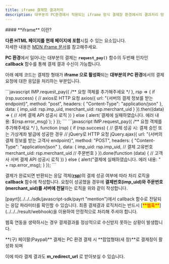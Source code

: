 ```yaml
---
title: iframe 결제창 결과처리
description: 대부분의 PC환경에서 적용되는 iframe 방식 결제창 환경에서의 결과처리 방법을 안내합니다.
---
```



<Hint style="info">
#### **iframe** 이란?

**다른 HTML 페이지를 현재 페이지에 포함**시킬 수 있는 요소입니다.\
자세한 내용은 [MDN iframe 문서](https://developer.mozilla.org/ko/docs/Web/HTML/Element/iframe)를 참고해주세요.

</Hint>

**PC 환경**에서 일어나는 대부분의 결제는 **`request_pay()`** 함수의 두번째 인자인 **callback** 함수를 통해 결제 결과 수신이 가능합니다.

아래 예제 코드는 결제창 형태가 **iframe 으로 활성화**되는 **대부분의 PC 환경**에서의 결제요청에 대한 응답을 처리하는 부분입니다.

<Tabs>
<Tab title="JavaScript">
```javascript
IMP.request_pay({ /** 요청 객체를 추가해주세요 */ },
  rsp => {
    if (rsp.success) {   
      // axios로 HTTP 요청
      axios({
        url: "{서버의 결제 정보를 받는 endpoint}",
        method: "post",
        headers: { "Content-Type": "application/json" },
        data: {
          imp_uid: rsp.imp_uid,
          merchant_uid: rsp.merchant_uid
        }
      }).then((data) => {
        // 서버 결제 API 성공시 로직
      })
    } else {
      alert(`결제에 실패하였습니다. 에러 내용: ${rsp.error_msg}`);
    }
  });
```

</Tab>

<Tab title="JavaScript (ES5)">
```javascript
IMP.request_pay({ /** 요청 객체를 추가해주세요 */ },
  function (rsp) {
    if (rsp.success) {
      // 결제 성공 시: 결제 승인 또는 가상계좌 발급에 성공한 경우
      // jQuery로 HTTP 요청
      jQuery.ajax({
        url: "{서버의 결제 정보를 받는 고객사 endpoint}",
        method: "POST",
        headers: { "Content-Type": "application/json" },
        data: {
          imp_uid: rsp.imp_uid,            // 결제 고유번호
          merchant_uid: rsp.merchant_uid   // 주문번호
        }
      }).done(function (data) {
        // 고객사 서버 결제 API 성공시 로직
      })
    } else {
      alert("결제에 실패하였습니다. 에러 내용: " + rsp.error_msg);
    }
  });
```

</Tab>
</Tabs>

결제가 완료되면 반환되는 응답 객체([**rsp**](../../../sdk/javascript-sdk-old/readme))의 결제 성공
여부에 따라 처리 로직을 **callback** 함수에 작성합니다. 요청이 성공했을 경우에 **결제번호(imp_uid)와
주문번호(merchant_uid)를 서버에 전달**하는 로직을 위와 같이 작성합니다.

<Hint style="info">
[payrt](../../../sdk/javascript-sdk/payrt "mention")에서 callback 함수로 전달되는 응답 파라미터를 확인할 수 있습니다.

</Hint>

<Hint style="danger">
최종 결제결과 로직처리는 반드시 [<mark style="color:red;">**웹훅**</mark>](../../../result/webhook)을 이용하여 안정적으로 처리해 주셔야 합니다.

웹훅 연동을 생략하시는 경우 결제결과를 정상적으로 수신받지 못하는 상황이 발생합니다.

</Hint>

<Hint style="success">
**(구) 페이팔(Paypal)** 결제는 PC 환경 결제 시 **팝업형태(새 창)**로 결제창이 활성화 되며

이에 따라 결제 결과도 **m_redirect_url** 로 받아보실 수 있습니다.

</Hint>
